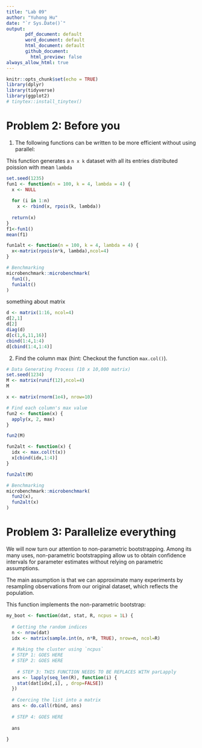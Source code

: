 ```yaml
---
title: "Lab 09"
author: "Yuhong Hu"
date: "`r Sys.Date()`"
output: 
       pdf_document: default
       word_document: default
       html_document: default
       github_document:
         html_preview: false
always_allow_html: true
---
```


```r
knitr::opts_chunk$set(echo = TRUE)
library(dplyr)
library(tidyverse)
library(ggplot2)
# tinytex::install_tinytex()
```


# Problem 2: Before you
1. The following functions can be written to be more efficient without using parallel:

This function generates a `n x k` dataset with all its entries distributed poission with mean `lambda`
```r
set.seed(1235)
fun1 <- function(n = 100, k = 4, lambda = 4) {
  x <- NULL
  
  for (i in 1:n)
    x <- rbind(x, rpois(k, lambda))
  
  return(x)
}
f1<-fun1()
mean(f1)

fun1alt <- function(n = 100, k = 4, lambda = 4) {
  x<-matrix(rpois(n*k, lambda),ncol=4)
}

# Benchmarking
microbenchmark::microbenchmark(
  fun1(),
  fun1alt()
)
```

something about matrix
```r
d <- matrix(1:16, ncol=4)
d[2,1]
d[2]
diag(d)
d[c(1,6,11,16)]
cbind(1:4,1:4)
d[cbind(1:4,1:4)]
```

2. Find the column max (hint: Checkout the function `max.col()`).

```r
# Data Generating Process (10 x 10,000 matrix)
set.seed(1234)
M <- matrix(runif(12),ncol=4)
M

x <- matrix(rnorm(1e4), nrow=10)

# Find each column's max value
fun2 <- function(x) {
  apply(x, 2, max)
}

fun2(M)

fun2alt <- function(x) {
  idx <- max.col(t(x))
  x[cbind(idx,1:4)]
}

fun2alt(M)

# Benchmarking
microbenchmark::microbenchmark(
  fun2(x),
  fun2alt(x)
)
```


# Problem 3: Parallelize everything

We will now turn our attention to non-parametric bootstrapping. Among its many uses, non-parametric bootstrapping allow us to obtain confidence intervals for parameter estimates without relying on parametric assumptions.

The main assumption is that we can approximate many experiments by resampling observations from our original dataset, which reflects the population.

This function implements the non-parametric bootstrap:

```r
my_boot <- function(dat, stat, R, ncpus = 1L) {
  
  # Getting the random indices
  n <- nrow(dat)
  idx <- matrix(sample.int(n, n*R, TRUE), nrow=n, ncol=R)
 
  # Making the cluster using `ncpus`
  # STEP 1: GOES HERE
  # STEP 2: GOES HERE
  
    # STEP 3: THIS FUNCTION NEEDS TO BE REPLACES WITH parLapply
  ans <- lapply(seq_len(R), function(i) {
    stat(dat[idx[,i], , drop=FALSE])
  })
  
  # Coercing the list into a matrix
  ans <- do.call(rbind, ans)
  
  # STEP 4: GOES HERE
  
  ans
  
}
```



